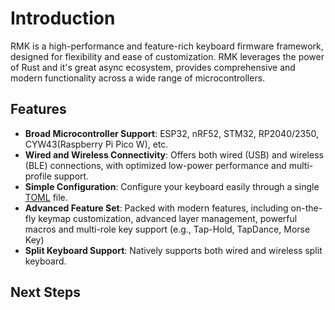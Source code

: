 # Introduction

RMK is a high-performance and feature-rich keyboard firmware framework, designed for flexibility and ease of customization. RMK leverages the power of Rust and it's great async ecosystem, provides comprehensive and modern functionality across a wide range of microcontrollers. 

## Features

- **Broad Microcontroller Support**: ESP32, nRF52, STM32, RP2040/2350, CYW43(Raspberry Pi Pico W), etc.
- **Wired and Wireless Connectivity**: Offers both wired (USB) and wireless (BLE) connections, with optimized low-power performance and multi-profile support.
- **Simple Configuration**: Configure your keyboard easily through a single [TOML](https://toml.io/) file.
- **Advanced Feature Set**: Packed with modern features, including on-the-fly keymap customization, advanced layer management, powerful macros and multi-role key support (e.g., Tap-Hold, TapDance, Morse Key)
- **Split Keyboard Support**: Natively supports both wired and wireless split keyboard.

## Next Steps


<div className="grid grid-cols-1 md:grid-cols-2 gap-5">
<LinkCard
      href="user_guide/guide_overview"
      title="Tutorial"
      description="A step-by-step tutorial for creating your first RMK keyboard"
/>
<LinkCard
      href="user_guide/guide_overview"
      title="Features"
      description="All keyboard features that RMK supports"
/>
<LinkCard
      href="user_guide/guide_overview"
      title="Configuration"
      description="Explore how to configure your RMK keyboard"
/>
<LinkCard
      href="https://github.com/HaoboGu/rmk/tree/main/examples"
      title="Examples"
      description="Check the built-in examples for various microcontroller"
/>
</div>
